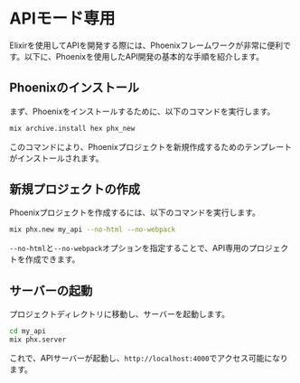 # APIモード専用

Elixirを使用してAPIを開発する際には、Phoenixフレームワークが非常に便利です。以下に、Phoenixを使用したAPI開発の基本的な手順を紹介します。

## Phoenixのインストール

まず、Phoenixをインストールするために、以下のコマンドを実行します。

```bash
mix archive.install hex phx_new
```

このコマンドにより、Phoenixプロジェクトを新規作成するためのテンプレートがインストールされます。

## 新規プロジェクトの作成

Phoenixプロジェクトを作成するには、以下のコマンドを実行します。

```bash
mix phx.new my_api --no-html --no-webpack
```

`--no-html`と`--no-webpack`オプションを指定することで、API専用のプロジェクトを作成できます。

## サーバーの起動

プロジェクトディレクトリに移動し、サーバーを起動します。

```bash
cd my_api
mix phx.server
```

これで、APIサーバーが起動し、`http://localhost:4000`でアクセス可能になります。
